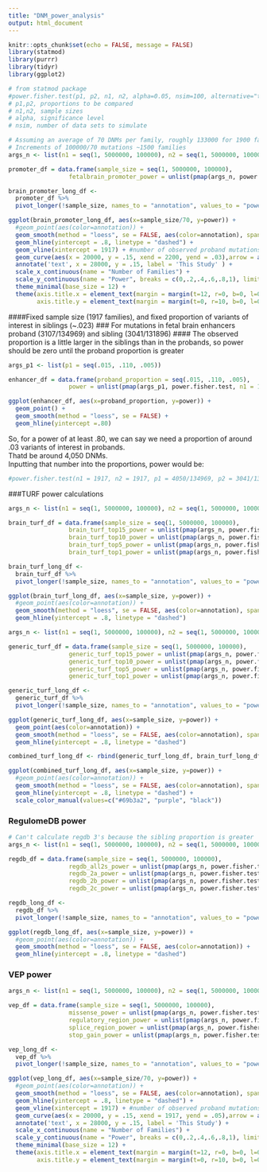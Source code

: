```yaml
---
title: "DNM_power_analysis"
output: html_document
---
```


```r
knitr::opts_chunk$set(echo = FALSE, message = FALSE)
library(statmod)
library(purrr)
library(tidyr)
library(ggplot2)
```


```r
# from statmod package
#power.fisher.test(p1, p2, n1, n2, alpha=0.05, nsim=100, alternative="two.sided")
# p1,p2, proportions to be compared
# n1,n2, sample sizes
# alpha, significance level
# nsim, number of data sets to simulate

# Assuming an average of 70 DNMs per family, roughly 133000 for 1900 families. 700000 for 10k families.
# Increments of 100000/70 mutations ~1500 families
args_n <- list(n1 = seq(1, 5000000, 100000), n2 = seq(1, 5000000, 100000))

promoter_df = data.frame(sample_size = seq(1, 5000000, 100000),
                 fetalbrain_promoter_power = unlist(pmap(args_n, power.fisher.test, p1 = 1806/134969, p2 = 1732/131896, nsim = 75, alternative = "greater")))
```

```r
brain_promoter_long_df <-
  promoter_df %>%
  pivot_longer(!sample_size, names_to = "annotation", values_to = "power")
```

```r
ggplot(brain_promoter_long_df, aes(x=sample_size/70, y=power)) + 
  #geom_point(aes(color=annotation)) + 
  geom_smooth(method = "loess", se = FALSE, aes(color=annotation), span = .9) +
  geom_hline(yintercept = .8, linetype = "dashed") +
  geom_vline(xintercept = 1917) + #number of observed proband mutations
  geom_curve(aes(x = 20000, y = .15, xend = 2200, yend = .03),arrow = arrow(length = unit(0.03, "npc")), curvature = .1) +
  annotate('text', x = 28000, y = .15, label = 'This Study' ) +
  scale_x_continuous(name = "Number of Families") +
  scale_y_continuous(name = "Power", breaks = c(0,.2,.4,.6,.8,1), limits = c(0,1)) +
  theme_minimal(base_size = 12) +
  theme(axis.title.x = element_text(margin = margin(t=12, r=0, b=0, l=0)), #space between axis labels and title
        axis.title.y = element_text(margin = margin(t=0, r=10, b=0, l=0)))

```

  
####Fixed sample size (1917 families), and fixed proportion of variants of interest in siblings (~.023)
### For mutations in fetal brain enhancers proband (3107/134969) and sibling (3041/131896)
#### The observed proportion is a little larger in the siblings than in the probands, so power should be zero until the proband proportion is greater
```r
args_p1 <- list(p1 = seq(.015, .110, .005))

enhancer_df = data.frame(proband_proportion = seq(.015, .110, .005),
                 power = unlist(pmap(args_p1, power.fisher.test, n1 = 134969, n2 = 131896, p2 = 3041/131896, nsim = 75, alternative = "greater")))

```

```r
ggplot(enhancer_df, aes(x=proband_proportion, y=power)) + 
  geom_point() + 
  geom_smooth(method = "loess", se = FALSE) +
  geom_hline(yintercept =.80)
```

So, for a power of at least .80, we can say we need a proportion of around .03 variants of interest in probands.  
Thatd be around 4,050 DNMs.  
Inputting that number into the proportions, power would be:
```r
#power.fisher.test(n1 = 1917, n2 = 1917, p1 = 4050/134969, p2 = 3041/131896, nsim = 75)
```
  


###TURF power calculations

```r
args_n <- list(n1 = seq(1, 5000000, 100000), n2 = seq(1, 5000000, 100000))

brain_turf_df = data.frame(sample_size = seq(1, 5000000, 100000),
                 brain_turf_top15_power = unlist(pmap(args_n, power.fisher.test, p1 = 20088/134969, p2 = 19768/131896, nsim = 75, alternative = "greater")),
                 brain_turf_top10_power = unlist(pmap(args_n, power.fisher.test, p1 = 13471/134969, p2 = 13141/131896, nsim = 75, alternative = "greater")),
                 brain_turf_top5_power = unlist(pmap(args_n, power.fisher.test, p1 = 6828/134969, p2 = 6540/131896, nsim = 75, alternative = "greater")),
                 brain_turf_top1_power = unlist(pmap(args_n, power.fisher.test, p1 = 1353/134969, p2 = 1293/131896, nsim = 75, alternative = "greater")))


```

```r
brain_turf_long_df <-
  brain_turf_df %>%
  pivot_longer(!sample_size, names_to = "annotation", values_to = "power")
```

```r
ggplot(brain_turf_long_df, aes(x=sample_size, y=power)) + 
  #geom_point(aes(color=annotation)) + 
  geom_smooth(method = "loess", se = FALSE, aes(color=annotation), span = .9) +
  geom_hline(yintercept = .8, linetype = "dashed")
```
 
```r
args_n <- list(n1 = seq(1, 5000000, 100000), n2 = seq(1, 5000000, 100000))

generic_turf_df = data.frame(sample_size = seq(1, 5000000, 100000),
                 generic_turf_top15_power = unlist(pmap(args_n, power.fisher.test, p1 = 20625/134969, p2 = 20091/131896, nsim = 75, alternative = "greater")),
                 generic_turf_top10_power = unlist(pmap(args_n, power.fisher.test, p1 = 13672/134969, p2 = 13276/131896, nsim = 75, alternative = "greater")),
                 generic_turf_top5_power = unlist(pmap(args_n, power.fisher.test, p1 = 7370/134969, p2 = 7146/131896, nsim = 75, alternative = "greater")),
                 generic_turf_top1_power = unlist(pmap(args_n, power.fisher.test, p1 = 1353/134969, p2 = 1341/131896, nsim = 75, alternative = "greater")))

```

```r
generic_turf_long_df <-
  generic_turf_df %>%
  pivot_longer(!sample_size, names_to = "annotation", values_to = "power")
```

```r
ggplot(generic_turf_long_df, aes(x=sample_size, y=power)) + 
  geom_point(aes(color=annotation)) + 
  geom_smooth(method = "loess", se = FALSE, aes(color=annotation), span = .9) +
  geom_hline(yintercept = .8, linetype = "dashed")
```

```r
combined_turf_long_df <- rbind(generic_turf_long_df, brain_turf_long_df)
```

```r
ggplot(combined_turf_long_df, aes(x=sample_size, y=power)) + 
  #geom_point(aes(color=annotation)) + 
  geom_smooth(method = "loess", se = FALSE, aes(color=annotation), span = .9) +
  geom_hline(yintercept = .8, linetype = "dashed") +
  scale_color_manual(values=c("#69b3a2", "purple", "black"))
```


### RegulomeDB power

```r
# Can't calculate regdb 3's because the sibling proportion is greater
args_n <- list(n1 = seq(1, 5000000, 100000), n2 = seq(1, 5000000, 100000))

regdb_df = data.frame(sample_size = seq(1, 5000000, 100000),
                 regdb_all2s_power = unlist(pmap(args_n, power.fisher.test, p1 = 5446/134969, p2 = 5196/131896, nsim = 75, alternative = "greater")),
                 regdb_2a_power = unlist(pmap(args_n, power.fisher.test, p1 = 524/134969, p2 = 493/131896, nsim = 75, alternative = "greater")),
                 regdb_2b_power = unlist(pmap(args_n, power.fisher.test, p1 = 4473/134969, p2 = 4304/131896, nsim = 75, alternative = "greater")),
                 regdb_2c_power = unlist(pmap(args_n, power.fisher.test, p1 = 449/134969, p2 = 399/131896, nsim = 75, alternative = "greater")))
```

```r
regdb_long_df <-
  regdb_df %>%
  pivot_longer(!sample_size, names_to = "annotation", values_to = "power")
```

```r
ggplot(regdb_long_df, aes(x=sample_size, y=power)) + 
  #geom_point(aes(color=annotation)) + 
  geom_smooth(method = "loess", se = FALSE, aes(color=annotation)) +
  geom_hline(yintercept = .8, linetype = "dashed")
```
                

### VEP power
```r
args_n <- list(n1 = seq(1, 5000000, 100000), n2 = seq(1, 5000000, 100000))

vep_df = data.frame(sample_size = seq(1, 5000000, 100000),
                 missense_power = unlist(pmap(args_n, power.fisher.test, p1 = 1572/134969, p2 = 1480/131896, nsim = 75, alternative = "greater")),
                 regulatory_region_power = unlist(pmap(args_n, power.fisher.test, p1 = 2356/134969, p2 = 2185/131896, nsim = 75, alternative = "greater")),
                 splice_region_power = unlist(pmap(args_n, power.fisher.test, p1 = 187/134969, p2 = 167/131896, nsim = 75, alternative = "greater")),
                 stop_gain_power = unlist(pmap(args_n, power.fisher.test, p1 = 120/134969, p2 = 62/131896, nsim = 75, alternative = "greater")))
```

```r
vep_long_df <-
  vep_df %>%
  pivot_longer(!sample_size, names_to = "annotation", values_to = "power")
```

```r
ggplot(vep_long_df, aes(x=sample_size/70, y=power)) + 
  #geom_point(aes(color=annotation)) + 
  geom_smooth(method = "loess", se = FALSE, aes(color=annotation), span = .6) +
  geom_hline(yintercept = .8, linetype = "dashed") +
  geom_vline(xintercept = 1917) + #number of observed proband mutations
  geom_curve(aes(x = 20000, y = .15, xend = 1917, yend = .05),arrow = arrow(length = unit(0.03, "npc")), curvature = .1) +
  annotate('text', x = 28000, y = .15, label = 'This Study') +
  scale_x_continuous(name = "Number of Families") +
  scale_y_continuous(name = "Power", breaks = c(0,.2,.4,.6,.8,1), limits = c(0,1)) + #the fitted curve would go above 1 without setting this limit
  theme_minimal(base_size = 12) +
  theme(axis.title.x = element_text(margin = margin(t=12, r=0, b=0, l=0)), #space between axis labels and title
        axis.title.y = element_text(margin = margin(t=0, r=10, b=0, l=0)))
```